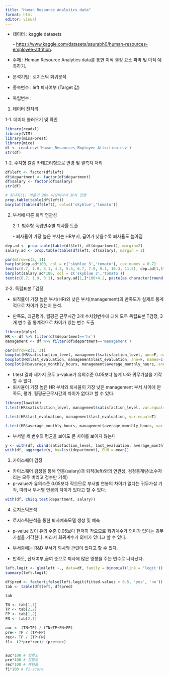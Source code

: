 ```yaml
---
title: "Human Resource Analytics data"
format: html
editor: visual
---
```


-   데이터 : kaggle datasets

    \- <https://www.kaggle.com/datasets/saurabh0/human-resources-employee-attrition>.

-   주제 : Human Resource Analytics data를 통한 이직 결정 요소 파악 및 이직 예측하기.

-   분석기법 : 로지스틱 회귀분석.

-   종속변수 : left 퇴사여부 (Target 값)

-   독립변수 :

1.  데이터 전처리

1-1. 데이터 불러오기 및 확인

```r
library(readxl)
library(VIM)
library(missForest)
library(mice)
df <- read.csv('Human_Resources_Employee_Attrition.csv')
str(df)
```

1-2. 수치형 칼럼 카테고리형으로 변경 및 결측치 처리

```r
df$left <- factor(df$left)
df$department <- factor(df$department)
df$salary <- factor(df$salary)
str(df)
```

```r
# 퇴사자(1) 비율이 20% 이상이여서 분석 진행
prop.table(table(df$left))
barplot(table(df$left), col=c('skyblue','tomato'))
```

2.  부서에 따른 퇴직 연관성

    2-1. 범주형 독립변수별 퇴사률 도출

    \- 퇴사율이 가장 높은 부서는 HR부서, 급여가 낮을수록 퇴사율도 높아짐

```r
dep.ad <- prop.table(table(df$left, df$department), margin=2)
salary.ad <- prop.table(table(df$left, df$salary), margin = 2)

par(mfrow=c(2, 1))
barplot(dep.ad*100, col = c('skyblue 3','tomato'), cex.names = 0.7)
text(c(0.7, 1.9, 3.1, 4.3, 5.5, 6.7, 7.9, 9.1, 10.3, 11.5), dep.ad[1,]*100+4.2, paste(as.character(round(dep.ad[2,], 2)*100),'%'))
barplot(salary.ad*100, col = c('skyblue 3','tomato'))
text(c(0.7, 1.9, 3.1), salary.ad[1,]*100+4.2, paste(as.character(round(salary.ad[2,], 2)*100),'%'))
```

2-2. 독립표본 T검정

-   퇴직률이 가장 높은 부서(HR)와 낮은 부서(management)의 만족도가 실제로 통계적으로 차이가 있는지 분석.

<!-- -->

-   만족도, 최근평가, 월평균 근무시간 3개 수치형변수에 대해 모두 독립표본 T검정, 3개 변수 중 통계적으로 차이가 있는 변수 도출

```r
library(dplyr)
HR <- df %>% filter(df$department=='hr')
management <- df %>% filter(df$department=='management')

par(mfrow=c(1, 3))
boxplot(HR$satisfaction_level, management$satisfaction_level, ann=F, names=c('HR','management'), col=c('salmon','sky blue'))
boxplot(HR$last_evaluation, management$last_evaluation, ann=F, names=c('HR','management'), col=c('salmon','sky blue'))
boxplot(HR$average_monthly_hours, management$average_monthly_hours, ann=F, names=c('HR','management'), col=c('salmon','sky blue'))
```

-   t.test 결과 세가지 모두 p-value가 유의수준 0.05보다 높게 나와 귀무가설을 기각할 수 없다.
-   퇴사율이 가장 높은 HR 부서와 퇴사율이 가장 낮은 management 부서 사이에 만족도, 평가, 월평균근무시간의 차이가 없다고 할 수 있다.

```r
library(lawstat)
t.test(HR$satisfaction_level, management$satisfaction_level, var.equal=T)
```

```r
t.test(HR$last_evaluation, management$last_evaluation, var.equal=T)
```

```r
t.test(HR$average_monthly_hours, management$average_monthly_hours, var.equal=T)
```

-   부서별 세 변수의 평균을 보아도 큰 차이를 보이지 않는다

```r
y <- with(df, cbind(satisfaction_level, last_evaluation, average_monthly_hours))
with(df, aggregate(y, by=list(department), FUN = mean))
```

3.  카이스퀘어 검정

-   카이스퀘어 검정을 통해 연봉(salary)과 퇴직(left)와의 연관성, 검정통계량(소수자리는 모두 버리고 정수만 기록)
-   p-value가 유의수준 0.05보다 작으므로 부서별 연봉의 차이가 없다는 귀무가설 기각, 따라서 부서별 연봉의 차이가 있다고 할 수 있다.

```r
with(df, chisq.test(department, salary))
```

4.  로지스틱분석

-   로지스틱분석을 통한 퇴사예측모델 생성 및 예측

<!-- -->

-   p-value 값이 유의 수준 0.05보다 현저히 작으므로 회귀계수가 의미가 없다는 귀무가설을 기각한다. 따라서 회귀계수가 의미가 있다고 할 수 있다.

-   부서중에는 R&D 부서가 퇴사와 관련이 있다고 할 수 있다.

-   만족도, 산재여부,급여 순으로 퇴사에 많은 영향을 주는 변수로 나타났다.

```r
left.logit <- glm(left ~., data=df, family = binomial(link = 'logit'))
summary(left.logit)
```

```r
df$pred <- factor(ifelse(left.logit$fitted.values > 0.5, 'yes', 'no'))
tab <- table(df$left, df$pred)

tab

```

```r
TN <- tab[1,1]
TP <- tab[2,2]
FP <- tab[1,2]
FN <- tab[2,1]

auc <- (TN+TP) / (TN+TP+FN+FP)
pre<- TP / (TP+FP)
rec<- TP / (TP+FN)
f1<- (2*pre*rec)/ (pre+rec)


auc*100 # 정확도
pre*100 # 정밀도
rec*100 # 재현율
f1*100 # f1-score
```
